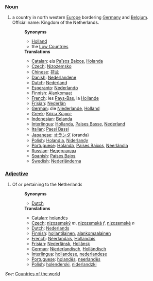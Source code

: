 ===[[Noun]]===
# a country in north western [[Europe]] bordering [[Germany]] and [[Belgium]]. Official name: Kingdom of the Netherlands.
#:'''Synonyms'''
#:*[[Holland]]
#:*the [[Low Countries]]
#:'''Translations'''
#:*[[Catalan]]: els [[Països Baixos]], [[Holanda]]
#:*[[Czech]]: [[Nizozemsko]]
#:*[[Chinese]]: [[荷兰]]
#:*[[Danish]]: [[Nederlandene]]
#:*[[Dutch]]: [[Nederland]]
#:*[[Esperanto]]: [[Nederlando]]
#:*[[Finnish]]: [[Alankomaat]]
#:*[[French]]: les [[Pays-Bas]], la [[Hollande]]
#:*[[Frisian]]: [[Nederlân]]
#:*[[German]]: die [[Niederlande]], [[Holland]]
#:*[[Greek]]: [[Κάτω Χώρες]]
#:*[[Indonesian]]: [[Belanda]]
#:*[[Interlingua]]: [[Hollanda]], [[Paises Basse]], [[Nederland]]
#:*[[Italian]]: [[Paesi Bassi]]
#:*[[Japanese]]: [[オランダ]] (oranda)
#:*[[Polish]]: [[Holandia]], [[Niderlandy]]
#:*[[Portuguese]]: [[Holanda]], [[Países Baixos]], [[Neerlândia]]
#:*[[Russian]]: [[Нидерланды]]
#:*[[Spanish]]: [[Países Bajos]]
#:*[[Swedish]]: [[Nederländerna]]

===[[Adjective]]===
# Of or pertaining to the Netherlands
#:'''Synonyms'''
#:*[[Dutch]]
#:'''Translations'''
#:*[[Catalan]]: [[holandès]]
#:*[[Czech]]: [[nizozemský]] ''m'', [[nizozemská]] ''f'', [[nizozemské]] ''n''
#:*[[Dutch]]: [[Nederlands]]
#:*[[Finnish]]: [[hollantilainen]], [[alankomaalainen]]
#:*[[French]]: [[Néerlandais]], [[Hollandais]]
#:*[[Frisian]]: [[Nederlânsk]], [[Hollânsk]]
#:*[[German]]: [[Niederlandisch]], [[Holländisch]]
#:*[[Interlingua]]: [[hollandese]], [[nederlandese]]
#:*[[Portuguese]]: [[holandês]], [[neerlandês]]
#:*[[Polish]]: [[holenderski]], [[niderlandzki]]

''See'': [[Countries of the world]]
